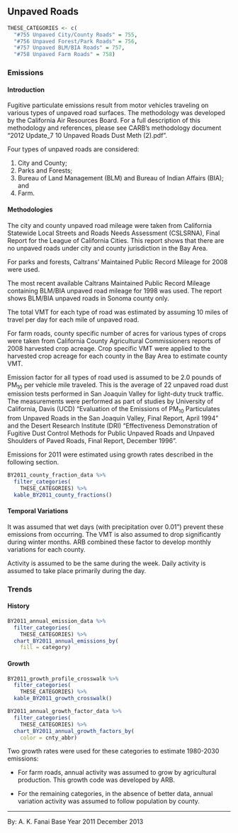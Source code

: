 ## Unpaved Roads

```r
THESE_CATEGORIES <- c(
  "#755 Unpaved City/County Roads" = 755,
  "#756 Unpaved Forest/Park Roads" = 756,
  "#757 Unpaved BLM/BIA Roads" = 757,
  "#758 Unpaved Farm Roads" = 758)
```

### Emissions

#### Introduction {-}

Fugitive particulate emissions result from motor vehicles traveling on various types of unpaved road surfaces.
The methodology was developed by the California Air Resources Board. For a full description of this methodology and references, please see CARB's methodology document "2012 Update_7 10 Unpaved Roads Dust Meth (2).pdf".

Four types of unpaved roads are considered:

1. City and County;
2. Parks and Forests;
3. Bureau of Land Management (BLM) and Bureau of Indian Affairs (BIA); and
4. Farm.

#### Methodologies {-}

The city and county unpaved road mileage were taken from California Statewide Local Streets and Roads Needs Assessment (CSLSRNA), Final Report for the League of California Cities. This report shows that there are no unpaved roads under city and county jurisdiction in the Bay Area.

For parks and forests, Caltrans' Maintained Public Record Mileage for 2008 were used.

The most recent available Caltrans Maintained Public Record Mileage containing BLM/BIA unpaved road mileage for 1998 was used. The report shows BLM/BIA unpaved roads in Sonoma county only.

The total VMT for each type of road was estimated by assuming 10 miles of travel per day for each mile of unpaved road.

For farm roads, county specific number of acres for various types of crops were taken from California County Agricultural Commissioners reports of 2008 harvested crop acreage. Crop specific VMT were applied to the harvested crop acreage for each county in the Bay Area to estimate county VMT.

Emission factor for all types of road used is assumed to be 2.0 pounds of PM~10~ per vehicle mile traveled. This is the average of 22 unpaved road dust emission tests performed in San Joaquin Valley for light-duty truck traffic. The measurements were performed as part of studies by University of California, Davis (UCD) “Evaluation of the Emissions of PM~10~ Particulates from Unpaved Roads in the San Joaquin Valley, Final Report, April 1994” and the Desert Research Institute (DRI) “Effectiveness Demonstration of Fugitive Dust Control Methods for Public Unpaved Roads and Unpaved Shoulders of Paved Roads, Final Report, December 1996”.

Emissions for 2011 were estimated using growth rates described in the following section.

```r
BY2011_county_fraction_data %>%
  filter_categories(
    THESE_CATEGORIES) %>%
  kable_BY2011_county_fractions()
```

#### Temporal Variations {-}

It was assumed that wet days (with precipitation over 0.01") prevent these emissions from occurring. The VMT is also assumed to drop significantly during winter months. ARB combined these factor to develop monthly variations for each county.

Activity is assumed to be the same during the week. Daily activity is assumed to take place primarily during the day.

### Trends

#### History {-}

```r
BY2011_annual_emission_data %>%
  filter_categories(
    THESE_CATEGORIES) %>%
  chart_BY2011_annual_emissions_by(
    fill = category) 
```

#### Growth {-}

```r
BY2011_growth_profile_crosswalk %>%
  filter_categories(
    THESE_CATEGORIES) %>%
  kable_BY2011_growth_crosswalk()
```

```r
BY2011_annual_growth_factor_data %>%
  filter_categories(
    THESE_CATEGORIES) %>%
  chart_BY2011_annual_growth_factors_by(
    color = cnty_abbr) 
```

Two growth rates were used for these categories to estimate 1980-2030 emissions:

- For farm roads, annual activity was assumed to grow by agricultural production. This growth code was developed by ARB.

- For the remaining categories, in the absence of better data, annual variation activity was assumed to follow population by county.

***

By: A. K. Fanai 
Base Year 2011
December 2013
